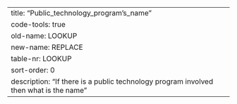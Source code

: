 ---
title: "Public_technology_program's_name"
code-tools: true
old-name: LOOKUP
new-name: REPLACE
table-nr: LOOKUP
sort-order: 0
description: "If there is a public technology program involved then what is the name"
---